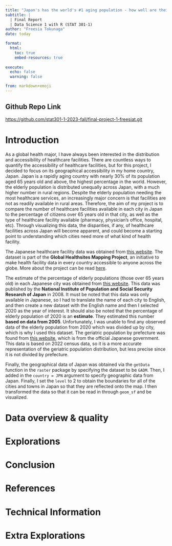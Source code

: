```yaml
---
title: "Japan's has the world's #1 aging population - how well are their healthcare facilities distributed to meet their needs?"
subtitle: |
  | Final Report
  | Data Science 1 with R (STAT 301-1)
author: "Freesia Tokunaga"
date: today

format:
  html:
    toc: true
    embed-resources: true
    
execute:
  echo: false
  warning: false

from: markdown+emoji 
---
```

::: {.callout-tip icon=false}

## Github Repo Link
[https://github.com/stat301-1-2023-fall/final-project-1-freesiat.git](https://github.com/stat301-1-2023-fall/final-project-1-freesiat.git)

:::

# Introduction
   As a global health major, I have always been interested in the distribution and accessibility of healthcare facilities. There are countless ways to quantify the accessibility of healthcare facilities, but for this project, I decided to focus on its geographical accessibility in my home country, Japan. Japan is a rapidly aging country with nearly 30% of its population aged 65 years old and above, the highest percentage in the world. However, the elderly population is distributed unequally across Japan, with a much higher number in rural regions. Despite the elderly population needing the most healthcare services, an increasingly major concern is that facilities are not as readily available in rural areas. Therefore, the aim of my project is to compare the number of healthcare facilities available in each city in Japan to the percentage of citizens over 65 years old in that city, as well as the type of healthcare facility available (pharmacy, physician's office, hospital, etc). Through visualizing this data, the disparities, if any, of healthcare facilities across Japan will become apparent, and could become a starting point to understanding which cities need more of what kind of health facility.
   
The Japanese healthcare facility data was obtained from [this website](https://data.humdata.org/dataset/japan-healthsites). The dataset is part of the **Global Healthsites Mapping Project**, an initiative to make health facility data in every country accessible to anyone across the globe. More about the project can be read [here](https://healthsites.io/). 

  The estimate of the percentage of elderly populations (those over 65 years old) in each Japanese city was obtained from [this website](https://www.ipss.go.jp/pp-shicyoson/j/shicyoson08/t-page.asp). This data was published by the **National Institute of Population and Social Security Research of Japan** in 2008. It must be noted that this data was only available in Japanese, so I had to translate the name of each city to English, and then create a new dataset with the English name and then I selected 2020 as the year of interest. It should also be noted that the percentage of elderly population of 2020 is an **estimate**. They estimated this number **based on data from 2005**. Unfortunately, I was unable to find any observed data of the elderly population from 2020 which was divided up by city, which is why I used this dataset.
    The geriatric population by prefecture was found from [this website](https://www.e-stat.go.jp/stat-search/files?page=1&layout=datalist&toukei=00200524&tstat=000000090001&cycle=7&year=20220&month=0&tclass1=000001011679), which is from the official Japanese government. This data is based on 2022 census data, so it is a more accurate representation of the geriatric population distribution, but less precise since it is not divided by prefecture.
  
  Finally, the geographical data of Japan was obtained via the `getData` function in the `raster` package by specifying the dataset to be `GADM`. Then, I added in the `country = JPN` argument to specify geographic data from Japan. Finally, I set the `level` to 2 to obtain the boundaries for all of the cities and towns in Japan so that they are reflected onto the map. I then transformed the data so that it can be read in through `geom_sf` and be visualized.
   

# Data overview & quality

# Explorations

# Conclusion

# References

# Technical Information 

# Extra Explorations